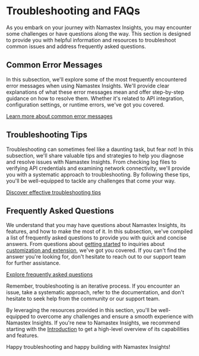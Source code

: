 
# Troubleshooting and FAQs

As you embark on your journey with Namastex Insights, you may encounter some challenges or have questions along the way. This section is designed to provide you with helpful information and resources to troubleshoot common issues and address frequently asked questions.

## Common Error Messages

In this subsection, we'll explore some of the most frequently encountered error messages when using Namastex Insights. We'll provide clear explanations of what these error messages mean and offer step-by-step guidance on how to resolve them. Whether it's related to API integration, configuration settings, or runtime errors, we've got you covered.

[Learn more about common error messages](/troubleshooting-and-faqs/common-error-messages)

## Troubleshooting Tips

Troubleshooting can sometimes feel like a daunting task, but fear not! In this subsection, we'll share valuable tips and strategies to help you diagnose and resolve issues with Namastex Insights. From checking log files to verifying API credentials and examining network connectivity, we'll provide you with a systematic approach to troubleshooting. By following these tips, you'll be well-equipped to tackle any challenges that come your way.

[Discover effective troubleshooting tips](/troubleshooting-and-faqs/troubleshooting-tips)

## Frequently Asked Questions

We understand that you may have questions about Namastex Insights, its features, and how to make the most of it. In this subsection, we've compiled a list of frequently asked questions to provide you with quick and concise answers. From questions about [getting started](/getting-started) to inquiries about [customization and extension](/customization-and-extension), we've got you covered. If you can't find the answer you're looking for, don't hesitate to reach out to our support team for further assistance.

[Explore frequently asked questions](/troubleshooting-and-faqs/frequently-asked-questions)

<Callout>
Remember, troubleshooting is an iterative process. If you encounter an issue, take a systematic approach, refer to the documentation, and don't hesitate to seek help from the community or our support team.
</Callout>

By leveraging the resources provided in this section, you'll be well-equipped to overcome any challenges and ensure a smooth experience with Namastex Insights. If you're new to Namastex Insights, we recommend starting with the [Introduction](/introduction) to get a high-level overview of its capabilities and features.

Happy troubleshooting and happy building with Namastex Insights!